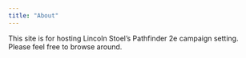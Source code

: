 ```yaml
---
title: "About"
---
```


This site is for hosting Lincoln Stoel's Pathfinder 2e campaign setting. Please feel free to browse around.